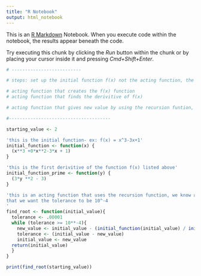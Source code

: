 ```yaml
---
title: "R Notebook"
output: html_notebook
---
```


This is an [R Markdown](http://rmarkdown.rstudio.com) Notebook. When you execute code within the notebook, the results appear beneath the code. 

Try executing this chunk by clicking the *Run* button within the chunk or by placing your cursor inside it and pressing *Cmd+Shift+Enter*. 

```r

# --------------------------

# steps: set up the initial function f(x) not the acting function, the acting function will be using the recursion formula and comparing it to 

# acting function that creates the f(x) function
# acting function that finds the derivitive of f(x)

# acting function that gives new value by using the recursion funtion, include tolerance, then set the initial value = the new value

#--------------------------------------

starting_value <- 2

'this is the initial function- ex: f(x) = x^3-3x+1' 
initial_function <- function(x) {
  (x**3 +0*x**2-3*x + 1)
}

'this is the first derivitive of the function f(x) listed above'
initial_function_prime <- function(y) {
  (3*y **2 - 3)
}

'this is an acting function that uses the recursion function, we know ahead of time 
that we want the tolerance to be 10^-4
'
find_root <- function(initial_value){
  tolerance <- .00001
  while (tolerance >= 10**-4){
    new_value <- initial_value - (initial_function(initial_value) / initial_function_prime(initial_value))
    tolerance <- (initial_value - new_value)
    initial_value <- new_value
  return(initial_value)
  }
}

print(find_root(starting_value))

```

